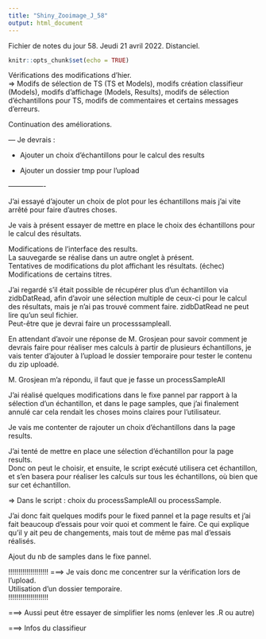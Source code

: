 ```yaml
---
title: "Shiny_Zooimage_J_58"
output: html_document
---
```


Fichier de notes du jour 58. Jeudi 21 avril 2022. Distanciel.

```r
knitr::opts_chunk$set(echo = TRUE)
```

Vérifications des modifications d'hier. \
=> Modifs de sélection de TS (TS et Models), modifs création classifieur (Models), modifs d'affichage (Models, Results), modifs de sélection d'échantillons pour TS, modifs de commentaires et certains messages d'erreurs. \

Continuation des améliorations. \

--- Je devrais : \

 - Ajouter un choix d'échantillons pour le calcul des results
 
 - Ajouter un dossier tmp pour l'upload

---------------- \

J'ai essayé d'ajouter un choix de plot pour les échantillons mais j'ai vite arrêté pour faire d'autres choses. \

Je vais à présent essayer de mettre en place le choix des échantillons pour le calcul des résultats. \

Modifications de l'interface des results. \
La sauvegarde se réalise dans un autre onglet à présent. \
Tentatives de modifications du plot affichant les résultats. (échec) \
Modifications de certains titres. \

J'ai regardé s'il était possible de récupérer plus d'un échantillon via zidbDatRead, afin d'avoir une sélection multiple de ceux-ci pour le calcul des résultats, mais je n'ai pas trouvé comment faire. zidbDatRead ne peut lire qu'un seul fichier. \
Peut-être que je devrai faire un processsampleall. \

En attendant d'avoir une réponse de M. Grosjean pour savoir comment je devrais faire pour réaliser mes calculs à partir de plusieurs échantillons, je vais tenter d'ajouter à l'upload le dossier temporaire pour tester le contenu du zip uploadé. \

M. Grosjean m'a répondu, il faut que je fasse un processSampleAll \

J'ai réalisé quelques modifications dans le fixe pannel par rapport à la sélection d'un échantillon, et dans le page samples, que j'ai finalement annulé car cela rendait les choses moins claires pour l'utilisateur. \

Je vais me contenter de rajouter un choix d'échantillons dans la page results. \

J'ai tenté de mettre en place une sélection d'échantillon pour la page results. \
Donc on peut le choisir, et ensuite, le script exécuté utilisera cet échantillon, et s'en basera pour réaliser les calculs sur tous les échantillons, où bien que sur cet échantillon. \

=> Dans le script : choix du processSampleAll ou processSample. \

J'ai donc fait quelques modifs pour le fixed pannel et la page results et j'ai fait beaucoup d'essais pour voir quoi et comment le faire. Ce qui explique qu'il y ait peu de changements, mais tout de même pas mal d'essais réalisés. \

Ajout du nb de samples dans le fixe pannel. \

!!!!!!!!!!!!!!!!!!!!
===> Je vais donc me concentrer sur la vérification lors de l'upload. \
Utilisation d'un dossier temporaire. \
!!!!!!!!!!!!!!!!!!!!

===> Aussi peut être essayer de simplifier les noms (enlever les .R ou autre) \

===> Infos du classifieur \
